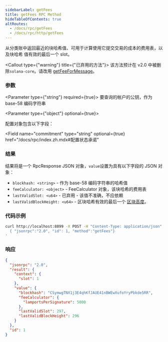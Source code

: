 ```yaml
---
sidebarLabel: getFees
title: getFees RPC Method
hideTableOfContents: true
altRoutes:
  - /docs/rpc/getFees
  - /docs/rpc/http/getFees
---
```


从分类账中返回最近的块哈希值、可用于计算使用它提交交易的成本的费用表，以及块哈希
值有效的最后一个 slot。

<Callout type={"warning"} title={"已弃用的方法"}>
  该方法预计在 v2.0 中被删除`solana-core`。请改用
  [getFeeForMessage](/docs/rpc/http/getFeeForMessage)。
</Callout>

<DocSideBySide>

<DocLeftSide>

### 参数

<Parameter type={"string"} required={true}>
  要查询的帐户的公钥，作为 base-58 编码字符串
</Parameter>

<Parameter type={"object"} optional={true}>

配置对象包含以下字段：

<Field
  name="commitment"
  type="string"
  optional={true}
  href="/docs/rpc/index.zh.mdx#配置状态承诺"
></Field>

</Parameter>

### 结果

结果将是一个 RpcResponse JSON 对象，`value`设置为具有以下字段的 JSON 对象：

- `blockhash: <string>` - 作为 base-58 编码字符串的哈希值
- `feeCalculator: <object>` - FeeCalculator 对象，该块哈希的费用表
- `lastValidSlot: <u64>` - 已弃用 - 该值不准确，不应依赖
- `lastValidBlockHeight: <u64>` - 区块哈希有效的最后一个
  [区块高度](/docs/terminology.md#block-height)。

</DocLeftSide>

<DocRightSide>

### 代码示例

```bash
curl http://localhost:8899 -X POST -H "Content-Type: application/json" -d '
  { "jsonrpc":"2.0", "id": 1, "method":"getFees"}
'
```

### 响应

```json
{
  "jsonrpc": "2.0",
  "result": {
    "context": {
      "slot": 1
    },
    "value": {
      "blockhash": "CSymwgTNX1j3E4qhKfJAUE41nBWEwXufoYryPbkde5RR",
      "feeCalculator": {
        "lamportsPerSignature": 5000
      },
      "lastValidSlot": 297,
      "lastValidBlockHeight": 296
    }
  },
  "id": 1
}
```

</DocRightSide>
</DocSideBySide>
